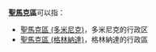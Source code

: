'''[[馬可_(福音書作者)|聖馬克]]區'''可以指：
*[[聖馬克區_(多米尼克)|聖馬克區 (多米尼克)]]，多米尼克的行政区
*[[聖馬克區_(格林納達)|聖馬克區 (格林納達)]]，格林納達的行政區

{{Disambig|Cat=四字消歧义}}